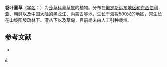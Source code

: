 {{Speciesbox 
| genus = Carex
| species = ulobasis
| authority = V. Krecz.
}}
'''卷叶薹草'''（[[学名|学名]]：{{lang|la|''Carex ulobasis''}}）为[[莎草科|莎草科]][[薹草属|薹草属]]的植物。分布在[[俄罗斯远东地区和东西伯利亚|俄罗斯远东地区和东西伯利亚]]、[[朝鲜|朝鲜]]以及[[中国大陆|中国大陆]]的[[黑龙江|黑龙江]]、[[内蒙古|内蒙古]]等地，生长于海拔500米的地区，常生长在山坡阳坡疏林下、灌丛下以及草甸，目前尚未由人工引种栽培。

== 参考文献 ==
<div class="references-small">
* {{cite web| url =http://www.bioinfo.cn/db05/KmzwSpecies.php?action=view&id=6832| title =卷叶薹草| work =《中国高等植物数据库全库》| publisher =中国科学院微生物研究所| author =昆明植物研究所| accessdate =2009-02-24| deadurl =yes| archiveurl =https://web.archive.org/web/20160305091005/http://www.bioinfo.cn/db05/KmzwSpecies.php?action=view&id=6832| archivedate =2016-03-05}}
</div>
{{Taxonbar|from=Q2938637}}

{{DEFAULTSORT:Carex ulobasis}}
[[Category:薹草属|J]]